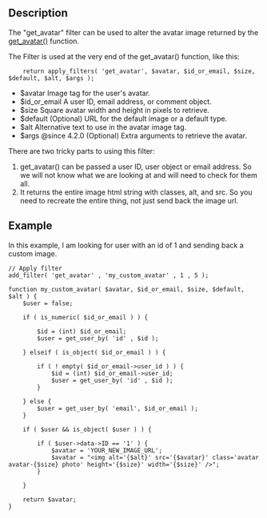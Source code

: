 {{Languages|
{{en|Plugin API/Filter Reference/get_avatar}}
{{ja|プラグイン_API/フィルターフック一覧/get_avatar}}
}}
== Description ==

The "get_avatar" filter can be used to alter the avatar image returned by the [[Function_Reference/get_avatar|get_avatar()]] function.

The Filter is used at the very end of the get_avatar() function, like this:

<pre>
    return apply_filters( 'get_avatar', $avatar, $id_or_email, $size, $default, $alt, $args );
</pre>

* $avatar           Image tag for the user's avatar.
* $id_or_email  A user ID, email address, or comment object.
* $size              Square avatar width and height in pixels to retrieve.
* $default          (Optional) URL for the default image or a default type.
* $alt                Alternative text to use in the avatar image tag.
* $args             @since 4.2.0 (Optional) Extra arguments to retrieve the avatar.

There are two tricky parts to using this filter:

# get_avatar() can be passed a user ID, user object or email address. So we will not know what we are looking at and will need to check for them all.
# It returns the entire image html string with classes, alt, and src. So you need to recreate the entire thing, not just send back the image url.

== Example ==

In this example, I am looking for user with an id of 1 and sending back a custom image.

<pre>
// Apply filter
add_filter( 'get_avatar' , 'my_custom_avatar' , 1 , 5 );

function my_custom_avatar( $avatar, $id_or_email, $size, $default, $alt ) {
    $user = false;

    if ( is_numeric( $id_or_email ) ) {

        $id = (int) $id_or_email;
        $user = get_user_by( 'id' , $id );

    } elseif ( is_object( $id_or_email ) ) {

        if ( ! empty( $id_or_email->user_id ) ) {
            $id = (int) $id_or_email->user_id;
            $user = get_user_by( 'id' , $id );
        }

    } else {
        $user = get_user_by( 'email', $id_or_email );	
    }

    if ( $user && is_object( $user ) ) {

        if ( $user->data->ID == '1' ) {
            $avatar = 'YOUR_NEW_IMAGE_URL';
            $avatar = "<img alt='{$alt}' src='{$avatar}' class='avatar avatar-{$size} photo' height='{$size}' width='{$size}' />";
        }

    }

    return $avatar;
}
</pre>